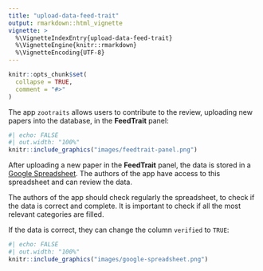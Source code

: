 ```yaml
---
title: "upload-data-feed-trait"
output: rmarkdown::html_vignette
vignette: >
  %\VignetteIndexEntry{upload-data-feed-trait}
  %\VignetteEngine{knitr::rmarkdown}
  %\VignetteEncoding{UTF-8}
---
```


```r
knitr::opts_chunk$set(
  collapse = TRUE,
  comment = "#>"
)
```

The app `zootraits` allows users to contribute to the review, uploading new papers into the database, in the **FeedTrait** panel:

```r
#| echo: FALSE
#| out.width: "100%"
knitr::include_graphics("images/feedtrait-panel.png")
```

After uploading a new paper in the **FeedTrait** panel, the data is stored in a [Google Spreadsheet](https://docs.google.com/spreadsheets/d/1nStfAOwUvUuVC4Xo3ArI8i1Be9TxGNdmntfn87OGSy4/edit?usp=sharing). The authors of the app have access to this spreadsheet and can review the data. 

The authors of the app should check regularly the spreadsheet, to check if the data is correct and complete. It is important to check if all the most relevant categories are filled.

If the data is correct, they can change the column `verified` to `TRUE`:

```r
#| echo: FALSE
#| out.width: "100%"
knitr::include_graphics("images/google-spreadsheet.png")
```



